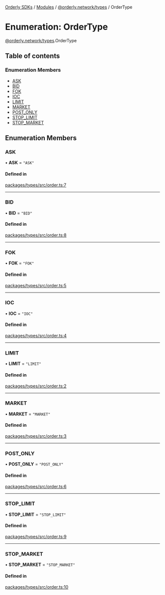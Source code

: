 [Orderly SDKs](./../README) / [Modules](./../modules) / [@orderly.network/types](./../modules/orderly_network_types) / OrderType

# Enumeration: OrderType

[@orderly.network/types](./../modules/orderly_network_types).OrderType

## Table of contents

### Enumeration Members

- [ASK](./orderly_network_types.OrderType#ask)
- [BID](./orderly_network_types.OrderType#bid)
- [FOK](./orderly_network_types.OrderType#fok)
- [IOC](./orderly_network_types.OrderType#ioc)
- [LIMIT](./orderly_network_types.OrderType#limit)
- [MARKET](./orderly_network_types.OrderType#market)
- [POST\_ONLY](./orderly_network_types.OrderType#post_only)
- [STOP\_LIMIT](./orderly_network_types.OrderType#stop_limit)
- [STOP\_MARKET](./orderly_network_types.OrderType#stop_market)

## Enumeration Members

### ASK

• **ASK** = ``"ASK"``

#### Defined in

[packages/types/src/order.ts:7](./https://gitlab.com/orderlynetwork/orderly-fe/orderly-web/-/blob/3f38d838/packages/types/src/order.ts#L7)

___

### BID

• **BID** = ``"BID"``

#### Defined in

[packages/types/src/order.ts:8](./https://gitlab.com/orderlynetwork/orderly-fe/orderly-web/-/blob/3f38d838/packages/types/src/order.ts#L8)

___

### FOK

• **FOK** = ``"FOK"``

#### Defined in

[packages/types/src/order.ts:5](./https://gitlab.com/orderlynetwork/orderly-fe/orderly-web/-/blob/3f38d838/packages/types/src/order.ts#L5)

___

### IOC

• **IOC** = ``"IOC"``

#### Defined in

[packages/types/src/order.ts:4](./https://gitlab.com/orderlynetwork/orderly-fe/orderly-web/-/blob/3f38d838/packages/types/src/order.ts#L4)

___

### LIMIT

• **LIMIT** = ``"LIMIT"``

#### Defined in

[packages/types/src/order.ts:2](./https://gitlab.com/orderlynetwork/orderly-fe/orderly-web/-/blob/3f38d838/packages/types/src/order.ts#L2)

___

### MARKET

• **MARKET** = ``"MARKET"``

#### Defined in

[packages/types/src/order.ts:3](./https://gitlab.com/orderlynetwork/orderly-fe/orderly-web/-/blob/3f38d838/packages/types/src/order.ts#L3)

___

### POST\_ONLY

• **POST\_ONLY** = ``"POST_ONLY"``

#### Defined in

[packages/types/src/order.ts:6](./https://gitlab.com/orderlynetwork/orderly-fe/orderly-web/-/blob/3f38d838/packages/types/src/order.ts#L6)

___

### STOP\_LIMIT

• **STOP\_LIMIT** = ``"STOP_LIMIT"``

#### Defined in

[packages/types/src/order.ts:9](./https://gitlab.com/orderlynetwork/orderly-fe/orderly-web/-/blob/3f38d838/packages/types/src/order.ts#L9)

___

### STOP\_MARKET

• **STOP\_MARKET** = ``"STOP_MARKET"``

#### Defined in

[packages/types/src/order.ts:10](./https://gitlab.com/orderlynetwork/orderly-fe/orderly-web/-/blob/3f38d838/packages/types/src/order.ts#L10)
